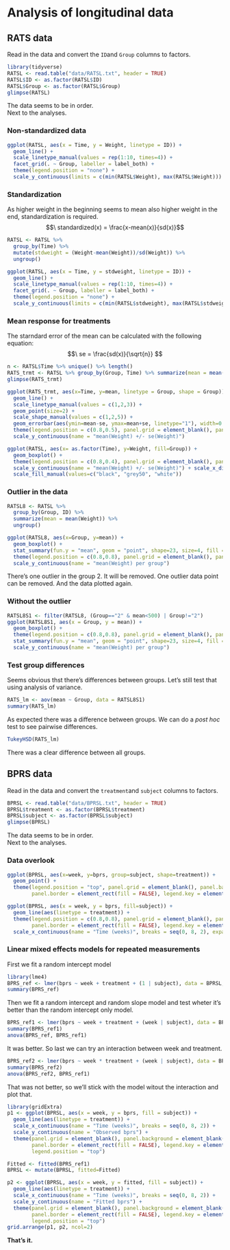 # Analysis of longitudinal data

## RATS data
Read in the data and convert the `ID`and `Group` columns to factors.
```r
library(tidyverse)
RATSL <- read.table("data/RATSL.txt", header = TRUE)
RATSL$ID <- as.factor(RATSL$ID)
RATSL$Group <- as.factor(RATSL$Group)
glimpse(RATSL)
```
The data seems to be in order.  
Next to the analyses. 

### Non-standardized data
```r
ggplot(RATSL, aes(x = Time, y = Weight, linetype = ID)) +
  geom_line() +
  scale_linetype_manual(values = rep(1:10, times=4)) +
  facet_grid(. ~ Group, labeller = label_both) +
  theme(legend.position = "none") + 
  scale_y_continuous(limits = c(min(RATSL$Weight), max(RATSL$Weight)))
```

### Standardization
As higher weight in the beginning seems to mean also higher weight in the end, standardization is required.  
$$\ standardized(x) = \frac{x-mean(x)}{sd(x)}$$

```r
RATSL <- RATSL %>%
  group_by(Time) %>%
  mutate(stdweight = (Weight-mean(Weight))/sd(Weight)) %>%
  ungroup()

ggplot(RATSL, aes(x = Time, y = stdweight, linetype = ID)) +
  geom_line() +
  scale_linetype_manual(values = rep(1:10, times=4)) +
  facet_grid(. ~ Group, labeller = label_both) +
  theme(legend.position = "none") + 
  scale_y_continuous(limits = c(min(RATSL$stdweight), max(RATSL$stdweight)), name = "standardized bprs")
```

### Mean response for treatments

The starndard error of the mean can be calculated with the following equation:
$$\ se = \frac{sd(x)}{\sqrt{n}} $$

```r
n <- RATSL$Time %>% unique() %>% length()
RATS_trmt <- RATSL %>% group_by(Group, Time) %>% summarize(mean = mean(Weight), se = sd(Weight)/sqrt(n))
glimpse(RATS_trmt)

ggplot(RATS_trmt, aes(x=Time, y=mean, linetype = Group, shape = Group)) + 
  geom_line() +
  scale_linetype_manual(values = c(1,2,3)) +
  geom_point(size=2) +
  scale_shape_manual(values = c(1,2,5)) +
  geom_errorbar(aes(ymin=mean-se, ymax=mean+se, linetype="1"), width=0.5) +
  theme(legend.position = c(0.8,0.5), panel.grid = element_blank(), panel.background = element_blank(), panel.border = element_rect(fill = FALSE), legend.key = element_rect(fill=FALSE)) +
  scale_y_continuous(name = "mean(Weight) +/- se(Weight)") 

ggplot(RATSL, aes(x= as.factor(Time), y=Weight, fill=Group)) +
  geom_boxplot() +
  theme(legend.position = c(0.8,0.4), panel.grid = element_blank(), panel.background = element_blank(), panel.border = element_rect(fill = FALSE), legend.key = element_rect(fill=FALSE)) +
  scale_y_continuous(name = "mean(Weight) +/- se(Weight)") + scale_x_discrete(name = "Time") + 
  scale_fill_manual(values=c("black", "grey50", "white"))
```

### Outlier in the data

```r
RATSL8 <- RATSL %>% 
  group_by(Group, ID) %>%
  summarize(mean = mean(Weight)) %>%
  ungroup()

ggplot(RATSL8, aes(x=Group, y=mean)) + 
  geom_boxplot() + 
  stat_summary(fun.y = "mean", geom = "point", shape=23, size=4, fill = "white") + 
  theme(legend.position = c(0.8,0.8), panel.grid = element_blank(), panel.background = element_blank(), panel.border = element_rect(fill = FALSE)) +
  scale_y_continuous(name = "mean(Weight) per group")
```

There's one outlier in the group 2. It will be removed.
One outlier data point can be removed. And the data plotted again.

### Without the outlier
```r
RATSL8S1 <- filter(RATSL8, (Group=="2" & mean<500) | Group!="2")
ggplot(RATSL8S1, aes(x = Group, y = mean)) +
  geom_boxplot() +
  theme(legend.position = c(0.8,0.8), panel.grid = element_blank(), panel.background = element_blank(), panel.border = element_rect(fill = FALSE)) +
  stat_summary(fun.y = "mean", geom = "point", shape=23, size=4, fill = "white") +
  scale_y_continuous(name = "mean(Weight) per group")
```

### Test group differences
Seems obvious thst there's differences between groups. Let's still test that using analysis of variance. 

```r
RATS_lm <- aov(mean ~ Group, data = RATSL8S1)
summary(RATS_lm)
```

As expected there was a difference between groups. We can do a *post hoc* test to see pairwise differences. 

```r
TukeyHSD(RATS_lm)
```

There was a clear difference between all groups.

## BPRS data
Read in the data and convert the `treatment`and `subject` columns to factors.
```r
BPRSL <- read.table("data/BPRSL.txt", header = TRUE)
BPRSL$treatment <- as.factor(BPRSL$treatment)
BPRSL$subject <- as.factor(BPRSL$subject)
glimpse(BPRSL)
```
The data seems to be in order.  
Next to the analyses. 

### Data overlook

```r
ggplot(BPRSL, aes(x=week, y=bprs, group=subject, shape=treatment)) + 
  geom_point() +
  theme(legend.position = "top", panel.grid = element_blank(), panel.background = element_blank(),
        panel.border = element_rect(fill = FALSE), legend.key = element_rect(fill=FALSE))

ggplot(BPRSL, aes(x = week, y = bprs, fill=subject)) +
  geom_line(aes(linetype = treatment)) +
  theme(legend.position = c(0.8,0.8), panel.grid = element_blank(), panel.background = element_blank(),
        panel.border = element_rect(fill = FALSE), legend.key = element_rect(fill=FALSE)) + 
  scale_x_continuous(name = "Time (weeks)", breaks = seq(0, 8, 2), expand=c(0,0)) + scale_y_continuous(name = "bprss") + theme(legend.position = "top")
```

### Linear mixed effects models for repeated measurements

First we fit a random intercept model
```r
library(lme4)
BPRS_ref <- lmer(bprs ~ week + treatment + (1 | subject), data = BPRSL, REML = FALSE)
summary(BPRS_ref)
```
Then we fit a random intercept and random slope model and test wheter it's better than the random intercept only model.
```r
BPRS_ref1 <- lmer(bprs ~ week + treatment + (week | subject), data = BPRSL, REML = FALSE)
summary(BPRS_ref1)
anova(BPRS_ref, BPRS_ref1)
```

It was better. So last we can try an interaction between week and treatment.
```r
BPRS_ref2 <- lmer(bprs ~ week * treatment + (week | subject), data = BPRSL, REML = FALSE)
summary(BPRS_ref2)
anova(BPRS_ref2, BPRS_ref1)
```
That was not better, so we'll stick with the model witout the interaction and plot that.

```r
library(gridExtra)
p1 <- ggplot(BPRSL, aes(x = week, y = bprs, fill = subject)) +
  geom_line(aes(linetype = treatment)) +
  scale_x_continuous(name = "Time (weeks)", breaks = seq(0, 8, 2)) +
  scale_y_continuous(name = "Observed bprs") +
  theme(panel.grid = element_blank(), panel.background = element_blank(),
        panel.border = element_rect(fill = FALSE), legend.key = element_rect(fill=FALSE), 
        legend.position = "top")

Fitted <- fitted(BPRS_ref1)
BPRSL <- mutate(BPRSL, fitted=Fitted)

p2 <- ggplot(BPRSL, aes(x = week, y = fitted, fill = subject)) +
  geom_line(aes(linetype = treatment)) +
  scale_x_continuous(name = "Time (weeks)", breaks = seq(0, 8, 2)) +
  scale_y_continuous(name = "Fitted bprs") +
  theme(panel.grid = element_blank(), panel.background = element_blank(),
        panel.border = element_rect(fill = FALSE), legend.key = element_rect(fill=FALSE), 
        legend.position = "top")
grid.arrange(p1, p2, ncol=2)
```

**That's it.**